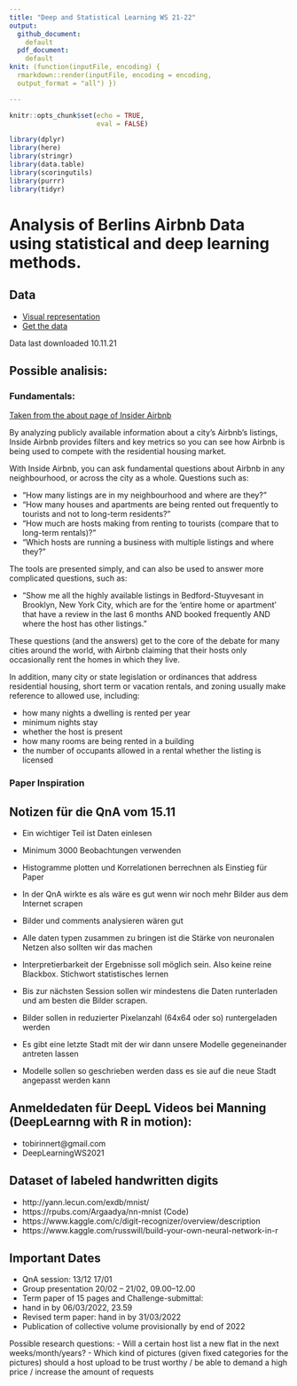 ```yaml
---
title: "Deep and Statistical Learning WS 21-22"
output: 
  github_document:
    default
  pdf_document:
    default
knit: (function(inputFile, encoding) {
  rmarkdown::render(inputFile, encoding = encoding,
  output_format = "all") })

---
```


```r
knitr::opts_chunk$set(echo = TRUE, 
                      eval = FALSE)
```


```r
library(dplyr)
library(here)
library(stringr)
library(data.table)
library(scoringutils)
library(purrr)
library(tidyr)
```


# Analysis of Berlins Airbnb Data using statistical and deep learning methods. 

## Data
- [Visual representation](http://insideairbnb.com/berlin)
- [Get the data](http://insideairbnb.com/get-the-data.html)

Data last downloaded 10.11.21

## Possible analisis:

### Fundamentals: 

[Taken from the about page of Insider Airbnb](http://insideairbnb.com/about.html)

By analyzing publicly available information about a city's Airbnb's listings, Inside Airbnb provides filters and key metrics so you can see how Airbnb is being used to compete with the residential housing market.

With Inside Airbnb, you can ask fundamental questions about Airbnb in any neighbourhood, or across the city as a whole. Questions such as:

* "How many listings are in my neighbourhood and where are they?"
* "How many houses and apartments are being rented out frequently to tourists and not to long-term residents?"
* "How much are hosts making from renting to tourists (compare that to long-term rentals)?"
* "Which hosts are running a business with multiple listings and where they?"

The tools are presented simply, and can also be used to answer more complicated questions, such as:

* "Show me all the highly available listings in Bedford-Stuyvesant in Brooklyn, New York City, which are for the 'entire home or apartment' that have a review in the last 6 months AND booked frequently AND where the host has other listings."

These questions (and the answers) get to the core of the debate for many cities around the world, with Airbnb claiming that their hosts only occasionally rent the homes in which they live.

In addition, many city or state legislation or ordinances that address residential housing, short term or vacation rentals, and zoning usually make reference to allowed use, including:

* how many nights a dwelling is rented per year
* minimum nights stay
* whether the host is present
* how many rooms are being rented in a building
* the number of occupants allowed in a rental
    whether the listing is licensed

### Paper Inspiration





## Notizen für die QnA vom 15.11

-   Ein wichtiger Teil ist Daten einlesen

-   Minimum 3000 Beobachtungen verwenden

-   Histogramme plotten und Korrelationen berrechnen als Einstieg für Paper

-   In der QnA wirkte es als wäre es gut wenn wir noch mehr Bilder aus dem Internet scrapen

-   Bilder und comments analysieren wären gut

-   Alle daten typen zusammen zu bringen ist die Stärke von neuronalen Netzen also sollten wir das machen
	
-   Interpretierbarkeit der Ergebnisse soll möglich sein. Also keine reine Blackbox. Stichwort statistisches lernen

-   Bis zur nächsten Session sollen wir mindestens die Daten runterladen und am besten die Bilder scrapen.

-   Bilder sollen in reduzierter Pixelanzahl (64x64 oder so) runtergeladen werden

-   Es gibt eine letzte Stadt mit der wir dann unsere Modelle gegeneinander antreten lassen

-   Modelle sollen so geschrieben werden dass es sie auf die neue Stadt angepasst werden kann


## Anmeldedaten für DeepL Videos bei Manning (DeepLearnng with R in motion):
-   tobirinnert@gmail.com
-   DeepLearningWS2021

## Dataset of labeled handwritten digits
-   http://yann.lecun.com/exdb/mnist/
-   https://rpubs.com/Argaadya/nn-mnist (Code)
-   https://www.kaggle.com/c/digit-recognizer/overview/description
-   https://www.kaggle.com/russwill/build-your-own-neural-network-in-r

## Important Dates

-   QnA session: 13/12 17/01
-   Group presentation 20/02 – 21/02, 09.00–12.00
-   Term paper of 15 pages and Challenge-submittal: 
-   hand in by 06/03/2022, 23.59
-   Revised term paper: hand in by 31/03/2022
-   Publication of collective volume provisionally by end of 2022

Possible research questions: 
-   Will a certain host list a new flat in the next weeks/month/years?
-   Which kind of pictures (given fixed categories for the pictures) should
    a host upload to be trust worthy / be able to demand a high price / increase
    the amount of requests
    
